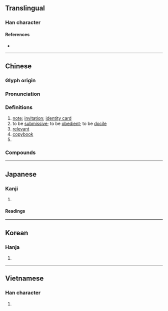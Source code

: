 {{character info/new}}
==Translingual==

===Han character===
{{Han char|rn=50|rad=巾|as=05|sn=8|four=41260|canj=LBYR|ids=⿰巾占}}

====References====
* {{Han ref|kx=0330.010|dkj=08849|dj=0635.200|hdz=10733.060|uh=5E16|ud=24086|bh=A9AB|bd=43435}}

----

==Chinese==
{{zh-forms}}

===Glyph origin===
{{Han etym}}

===Pronunciation===
{{zh-pron
|m=tiē,tiè,tiě
|m_note=tiē - "obedient, docile, relevant"; tiè - "copybook"; tiě - other senses
|m-s=
|c=tip3
|c-t=
|g=
|h=pfs=
|j=
|mb=
|md=
|mn=thiap
|mn-t=tiab4
|w=
|x=
|mc=y
|oc=y
|ma=
|cat=n,a,cl
}}

===Definitions===
{{zh-hanzi}}

# [[note]]; [[invitation]]; [[identity card]]
# to be [[submissive]]; to be [[obedient]]; to be [[docile]]
# [[relevant]]
# [[copybook]]
# {{zh-classifier|[[doses]] of herbal medicine}}

===Compounds===
{{zh-der|下帖子|中秋帖|二王帖|伯遠帖|何如帖|俛首帖耳|俯首帖耳|免帖|全帖|八字全帖|八字帖|六帖|券帖|匿名揭帖|十七帖|南帖|反輸一帖|叢帖|吉帖|名帖|告喪帖|唐臨晉帖|喜帖|喪亂帖|回帖|執憑文帖|堂帖|報喪帖|報帖|大補帖|大觀帖|妥帖|字帖|安家帖|安帖|官帖|宜春帖|寧帖|小帖兒|帖伏|帖兒|帖子|帖子詞|帖學|帖帖|帖息|帖括|帖括業|帖服|帖木兒|帖然|帖耳|帖花黃|帖騎|幫帖|平安帖|平帖|平復帖|庚帖|房帖|手帖|抬帖|招帖|拜帖|括帖|換帖|換帖兄弟|揭帖|摹帖|月儀帖|服帖|柬帖|榜帖|沒頭帖子|法帖|泥金帖子|淳化閣帖|淳熙閣帖|無名帖|照帖|爭坐位帖|牓帖|留帖|畫帖|發草帖|白孔六帖|白帖|碑帖|禊帖|稟帖|空帖拜年|筆帖式|簡帖|紅綠帖子|絳帖|繡帖兒|羌帖|臨帖|自敘帖|蘭亭帖|號帖|蜀素帖|解帖|訂婚柬帖|評書帖|試帖|說帖|請帖|諭帖|謝帖|軍帖|鈞帖|門帖|領帖|飛帖|駕帖|鴨頭丸帖|鵝群帖|黑帖|龍鳳帖}}

----

==Japanese==

===Kanji===
{{ja-kanji|grade=|rs=巾05}}

# {{defn|lang=ja|sort=巾05}}

====Readings====
{{ja-readings
|goon=ちょう<てふ
|kanon=ちょう<てふ
|kanyoon=じょう<でふ
|kun=かきもの
}}

----

==Korean==

===Hanja===
{{ko-hanja|hangeul=[[첩]], [[체]]|rv=cheop, che|mr=ch'ŏp, ch'e}}

# {{defn|lang=ko|sort=巾05}}

----

==Vietnamese==

===Han character===
{{vi-hantu|rs=巾05|thiếp}}

# {{defn|lang=vi|sort=巾05}}